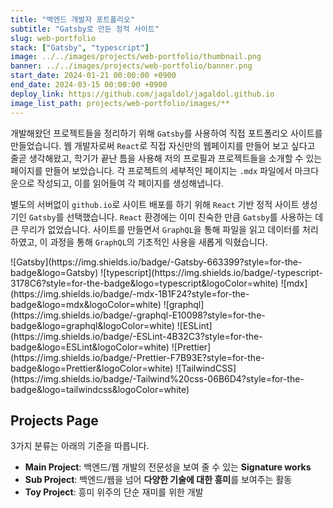 ```yaml
---
title: "백엔드 개발자 포트폴리오"
subtitle: "Gatsby로 만든 정적 사이트"
slug: web-portfolio
stack: ["Gatsby", "typescript"]
image: ../../images/projects/web-portfolio/thumbnail.png
banner: ../../images/projects/web-portfolio/banner.png
start_date: 2024-01-21 00:00:00 +0900
end_date: 2024-03-15 00:00:00 +0900
deploy_link: https://github.com/jagaldol/jagaldol.github.io
image_list_path: projects/web-portfolio/images/**
---
```



개발해왔던 프로젝트들을 정리하기 위해 `Gatsby`를 사용하여 직접 포트폴리오 사이트를 만들었습니다. 웹 개발자로써 `React`로 직접 자신만의 웹페이지를 만들어 보고 싶다고 줄곧 생각해왔고, 학기가 끝난 틈을 사용해 저의 프로필과 프로젝트들을 소개할 수 있는 페이지를 만들어 보았습니다. 각 프로젝트의 세부적인 페이지는 `.mdx` 파일에서 마크다운으로 작성되고, 이를 읽어들여 각 페이지를 생성해냅니다.

별도의 서버없이 `github.io`로 사이트 배포를 하기 위해 `React` 기반 정적 사이트 생성기인 `Gatsby`를 선택했습니다. `React` 환경에는 이미 친숙한 만큼 `Gatsby`를 사용하는 데 큰 무리가 없었습니다. 사이트를 만들면서 `GraphQL`을 통해 파일을 읽고 데이터를 처리하였고, 이 과정을 통해 `GraphQL`의 기초적인 사용을 새롭게 익혔습니다.

<Stacks>
  ![Gatsby](https://img.shields.io/badge/-Gatsby-663399?style=for-the-badge&logo=Gatsby)
  ![typescript](https://img.shields.io/badge/-typescript-3178C6?style=for-the-badge&logo=typescript&logoColor=white)
  ![mdx](https://img.shields.io/badge/-mdx-1B1F24?style=for-the-badge&logo=mdx&logoColor=white)
  ![graphql](https://img.shields.io/badge/-graphql-E10098?style=for-the-badge&logo=graphql&logoColor=white)
  ![ESLint](https://img.shields.io/badge/-ESLint-4B32C3?style=for-the-badge&logo=ESLint&logoColor=white)
  ![Prettier](https://img.shields.io/badge/-Prettier-F7B93E?style=for-the-badge&logo=Prettier&logoColor=white)
  ![TailwindCSS](https://img.shields.io/badge/-Tailwind%20css-06B6D4?style=for-the-badge&logo=tailwindcss&logoColor=white)
</Stacks>

## Projects Page

3가지 분류는 아래의 기준을 따릅니다.

- **Main Project**: 백엔드/웹 개발의 전문성을 보여 줄 수 있는 **Signature works**
- **Sub Project**: 백엔드/웹을 넘어 **다양한 기술에 대한 흥미**를 보여주는 활동
- **Toy Project**: 흥미 위주의 단순 재미를 위한 개발